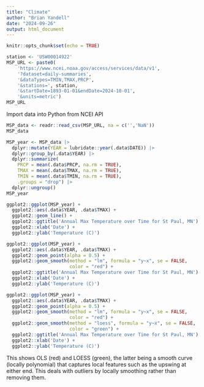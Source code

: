 ```yaml
---
title: "Climate"
author: "Brian Yandell"
date: "2024-09-26"
output: html_document
---
```


```r
knitr::opts_chunk$set(echo = TRUE)
```

```r
station <- 'USW00014922'
MSP_URL <- paste0(
    'https://www.ncei.noaa.gov/access/services/data/v1',
    '?dataset=daily-summaries',
    '&dataTypes=TMIN,TMAX,PRCP',
    '&stations=', station,
    '&startDate=1893-01-01&endDate=2024-10-01',
    '&units=metric')
MSP_URL
```

Import data into Python from NCEI API

```r
MSP_data <- readr::read_csv(MSP_URL, na = c('','NaN'))
MSP_data
```

```r
MSP_year <- MSP_data |>
  dplyr::mutate(YEAR = lubridate::year(.data$DATE)) |>
  dplyr::group_by(.data$YEAR) |>
  dplyr::summarize(
    PRCP = mean(.data$PRCP, na.rm = TRUE),
    TMAX = mean(.data$TMAX, na.rm = TRUE),
    TMIN = mean(.data$TMIN, na.rm = TRUE),
    .groups = "drop") |>
  dplyr::ungroup()
MSP_year
```

```r
ggplot2::ggplot(MSP_year) +
  ggplot2::aes(.data$YEAR, .data$TMAX) +
  ggplot2::geom_line() +
  ggplot2::ggtitle('Annual Max Temperature over Time for St Paul, MN') +
  ggplot2::xlab('Date') +
  ggplot2::ylab('Temperature (C)')
```

```r
ggplot2::ggplot(MSP_year) +
  ggplot2::aes(.data$YEAR, .data$TMAX) +
  ggplot2::geom_point(alpha = 0.5) +
  ggplot2::geom_smooth(method = "lm", formula = "y~x", se = FALSE,
                       color = "red") +
  ggplot2::ggtitle('Annual Max Temperature over Time for St Paul, MN') +
  ggplot2::xlab('Date') +
  ggplot2::ylab('Temperature (C)')

```

```r
ggplot2::ggplot(MSP_year) +
  ggplot2::aes(.data$YEAR, .data$TMAX) +
  ggplot2::geom_point(alpha = 0.5) +
  ggplot2::geom_smooth(method = "lm", formula = "y~x", se = FALSE,
                       color = "red") +
  ggplot2::geom_smooth(method = "loess", formula = "y~x", se = FALSE,
                       color = "green") +
  ggplot2::ggtitle('Annual Max Temperature over Time for St Paul, MN') +
  ggplot2::xlab('Date') +
  ggplot2::ylab('Temperature (C)')

```

This shows OLS (red) and LOESS (green), the latter being a smooth
curve (locally polynomial) that captures local features such as the
upswing at either end.
This deals with outliers by locally smoothing rather than removing them.

